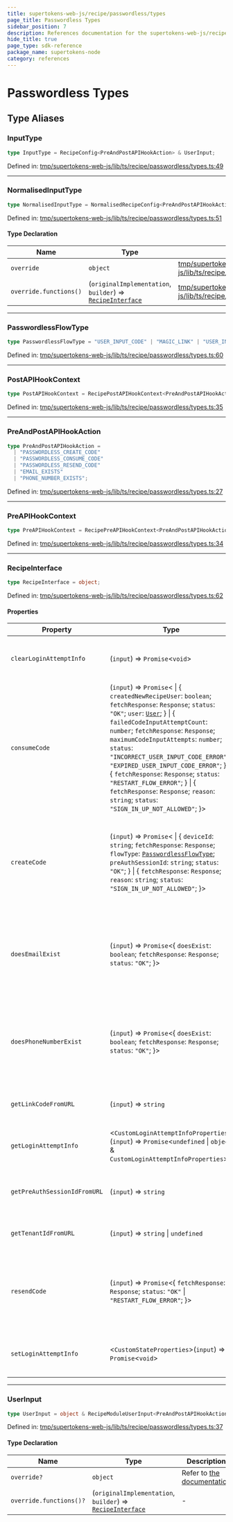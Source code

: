 ```yaml
---
title: supertokens-web-js/recipe/passwordless/types
page_title: Passwordless Types
sidebar_position: 7
description: References documentation for the supertokens-web-js/recipe/passwordless/types package
hide_title: true
page_type: sdk-reference
package_name: supertokens-node
category: references
---
```


# Passwordless Types


## Type Aliases

### InputType

```ts
type InputType = RecipeConfig<PreAndPostAPIHookAction> & UserInput;
```

Defined in: [tmp/supertokens-web-js/lib/ts/recipe/passwordless/types.ts:49](https://github.com/supertokens/supertokens-web-js/blob/be2e0fd7dcade8352cdc9639abe968e5cda5b1cd/lib/ts/recipe/passwordless/types.ts#L49)

***

### NormalisedInputType

```ts
type NormalisedInputType = NormalisedRecipeConfig<PreAndPostAPIHookAction> & object;
```

Defined in: [tmp/supertokens-web-js/lib/ts/recipe/passwordless/types.ts:51](https://github.com/supertokens/supertokens-web-js/blob/be2e0fd7dcade8352cdc9639abe968e5cda5b1cd/lib/ts/recipe/passwordless/types.ts#L51)

#### Type Declaration

| Name | Type | Defined in |
| ------ | ------ | ------ |
| `override` | `object` | [tmp/supertokens-web-js/lib/ts/recipe/passwordless/types.ts:52](https://github.com/supertokens/supertokens-web-js/blob/be2e0fd7dcade8352cdc9639abe968e5cda5b1cd/lib/ts/recipe/passwordless/types.ts#L52) |
| `override.functions()` | (`originalImplementation`, `builder`) => [`RecipeInterface`](#recipeinterface) | [tmp/supertokens-web-js/lib/ts/recipe/passwordless/types.ts:53](https://github.com/supertokens/supertokens-web-js/blob/be2e0fd7dcade8352cdc9639abe968e5cda5b1cd/lib/ts/recipe/passwordless/types.ts#L53) |

***

### PasswordlessFlowType

```ts
type PasswordlessFlowType = "USER_INPUT_CODE" | "MAGIC_LINK" | "USER_INPUT_CODE_AND_MAGIC_LINK";
```

Defined in: [tmp/supertokens-web-js/lib/ts/recipe/passwordless/types.ts:60](https://github.com/supertokens/supertokens-web-js/blob/be2e0fd7dcade8352cdc9639abe968e5cda5b1cd/lib/ts/recipe/passwordless/types.ts#L60)

***

### PostAPIHookContext

```ts
type PostAPIHookContext = RecipePostAPIHookContext<PreAndPostAPIHookAction>;
```

Defined in: [tmp/supertokens-web-js/lib/ts/recipe/passwordless/types.ts:35](https://github.com/supertokens/supertokens-web-js/blob/be2e0fd7dcade8352cdc9639abe968e5cda5b1cd/lib/ts/recipe/passwordless/types.ts#L35)

***

### PreAndPostAPIHookAction

```ts
type PreAndPostAPIHookAction = 
  | "PASSWORDLESS_CREATE_CODE"
  | "PASSWORDLESS_CONSUME_CODE"
  | "PASSWORDLESS_RESEND_CODE"
  | "EMAIL_EXISTS"
  | "PHONE_NUMBER_EXISTS";
```

Defined in: [tmp/supertokens-web-js/lib/ts/recipe/passwordless/types.ts:27](https://github.com/supertokens/supertokens-web-js/blob/be2e0fd7dcade8352cdc9639abe968e5cda5b1cd/lib/ts/recipe/passwordless/types.ts#L27)

***

### PreAPIHookContext

```ts
type PreAPIHookContext = RecipePreAPIHookContext<PreAndPostAPIHookAction>;
```

Defined in: [tmp/supertokens-web-js/lib/ts/recipe/passwordless/types.ts:34](https://github.com/supertokens/supertokens-web-js/blob/be2e0fd7dcade8352cdc9639abe968e5cda5b1cd/lib/ts/recipe/passwordless/types.ts#L34)

***

### RecipeInterface

```ts
type RecipeInterface = object;
```

Defined in: [tmp/supertokens-web-js/lib/ts/recipe/passwordless/types.ts:62](https://github.com/supertokens/supertokens-web-js/blob/be2e0fd7dcade8352cdc9639abe968e5cda5b1cd/lib/ts/recipe/passwordless/types.ts#L62)

#### Properties

| Property | Type | Description | Defined in |
| ------ | ------ | ------ | ------ |
| <a id="clearloginattemptinfo"></a> `clearLoginAttemptInfo` | (`input`) => `Promise`\<`void`\> | Clear any information about login attempts from storage | [tmp/supertokens-web-js/lib/ts/recipe/passwordless/types.ts:312](https://github.com/supertokens/supertokens-web-js/blob/be2e0fd7dcade8352cdc9639abe968e5cda5b1cd/lib/ts/recipe/passwordless/types.ts#L312) |
| <a id="consumecode"></a> `consumeCode` | (`input`) => `Promise`\< \| \{ `createdNewRecipeUser`: `boolean`; `fetchResponse`: `Response`; `status`: `"OK"`; `user`: [`User`](types.mdx#user); \} \| \{ `failedCodeInputAttemptCount`: `number`; `fetchResponse`: `Response`; `maximumCodeInputAttempts`: `number`; `status`: `"INCORRECT_USER_INPUT_CODE_ERROR"` \| `"EXPIRED_USER_INPUT_CODE_ERROR"`; \} \| \{ `fetchResponse`: `Response`; `status`: `"RESTART_FLOW_ERROR"`; \} \| \{ `fetchResponse`: `Response`; `reason`: `string`; `status`: `"SIGN_IN_UP_NOT_ALLOWED"`; \}\> | Log the user in using the input code or link code **Throws** STGeneralError if the API exposed by the backend SDKs returns `status: "GENERAL_ERROR"` | [tmp/supertokens-web-js/lib/ts/recipe/passwordless/types.ts:168](https://github.com/supertokens/supertokens-web-js/blob/be2e0fd7dcade8352cdc9639abe968e5cda5b1cd/lib/ts/recipe/passwordless/types.ts#L168) |
| <a id="createcode"></a> `createCode` | (`input`) => `Promise`\< \| \{ `deviceId`: `string`; `fetchResponse`: `Response`; `flowType`: [`PasswordlessFlowType`](#passwordlessflowtype); `preAuthSessionId`: `string`; `status`: `"OK"`; \} \| \{ `fetchResponse`: `Response`; `reason`: `string`; `status`: `"SIGN_IN_UP_NOT_ALLOWED"`; \}\> | Create and send a code to the user for passwordless auth **Throws** STGeneralError if the API exposed by the backend SDKs returns `status: "GENERAL_ERROR"` | [tmp/supertokens-web-js/lib/ts/recipe/passwordless/types.ts:80](https://github.com/supertokens/supertokens-web-js/blob/be2e0fd7dcade8352cdc9639abe968e5cda5b1cd/lib/ts/recipe/passwordless/types.ts#L80) |
| <a id="doesemailexist"></a> `doesEmailExist` | (`input`) => `Promise`\<\{ `doesExist`: `boolean`; `fetchResponse`: `Response`; `status`: `"OK"`; \}\> | Check if a user with the given email exists **Throws** STGeneralError if the API exposed by the backend SDKs returns `status: "GENERAL_ERROR"` | [tmp/supertokens-web-js/lib/ts/recipe/passwordless/types.ts:244](https://github.com/supertokens/supertokens-web-js/blob/be2e0fd7dcade8352cdc9639abe968e5cda5b1cd/lib/ts/recipe/passwordless/types.ts#L244) |
| <a id="doesphonenumberexist"></a> `doesPhoneNumberExist` | (`input`) => `Promise`\<\{ `doesExist`: `boolean`; `fetchResponse`: `Response`; `status`: `"OK"`; \}\> | Check if a user with the given phone number exists **Throws** STGeneralError if the API exposed by the backend SDKs returns `status: "GENERAL_ERROR"` | [tmp/supertokens-web-js/lib/ts/recipe/passwordless/types.ts:263](https://github.com/supertokens/supertokens-web-js/blob/be2e0fd7dcade8352cdc9639abe968e5cda5b1cd/lib/ts/recipe/passwordless/types.ts#L263) |
| <a id="getlinkcodefromurl"></a> `getLinkCodeFromURL` | (`input`) => `string` | Reads and returns the link code from the current URL | [tmp/supertokens-web-js/lib/ts/recipe/passwordless/types.ts:211](https://github.com/supertokens/supertokens-web-js/blob/be2e0fd7dcade8352cdc9639abe968e5cda5b1cd/lib/ts/recipe/passwordless/types.ts#L211) |
| <a id="getloginattemptinfo"></a> `getLoginAttemptInfo` | \<`CustomLoginAttemptInfoProperties`\>(`input`) => `Promise`\<`undefined` \| `object` & `CustomLoginAttemptInfoProperties`\> | Get information about the current login attempt from storage | [tmp/supertokens-web-js/lib/ts/recipe/passwordless/types.ts:280](https://github.com/supertokens/supertokens-web-js/blob/be2e0fd7dcade8352cdc9639abe968e5cda5b1cd/lib/ts/recipe/passwordless/types.ts#L280) |
| <a id="getpreauthsessionidfromurl"></a> `getPreAuthSessionIdFromURL` | (`input`) => `string` | Reads and returns the pre auth session id from the current URL | [tmp/supertokens-web-js/lib/ts/recipe/passwordless/types.ts:229](https://github.com/supertokens/supertokens-web-js/blob/be2e0fd7dcade8352cdc9639abe968e5cda5b1cd/lib/ts/recipe/passwordless/types.ts#L229) |
| <a id="gettenantidfromurl"></a> `getTenantIdFromURL` | (`input`) => `string` \| `undefined` | Reads and returns the tenant id from the current URL | [tmp/supertokens-web-js/lib/ts/recipe/passwordless/types.ts:220](https://github.com/supertokens/supertokens-web-js/blob/be2e0fd7dcade8352cdc9639abe968e5cda5b1cd/lib/ts/recipe/passwordless/types.ts#L220) |
| <a id="resendcode"></a> `resendCode` | (`input`) => `Promise`\<\{ `fetchResponse`: `Response`; `status`: `"OK"` \| `"RESTART_FLOW_ERROR"`; \}\> | Resend the code to the user **Throws** STGeneralError if the API exposed by the backend SDKs returns `status: "GENERAL_ERROR"` | [tmp/supertokens-web-js/lib/ts/recipe/passwordless/types.ts:128](https://github.com/supertokens/supertokens-web-js/blob/be2e0fd7dcade8352cdc9639abe968e5cda5b1cd/lib/ts/recipe/passwordless/types.ts#L128) |
| <a id="setloginattemptinfo"></a> `setLoginAttemptInfo` | \<`CustomStateProperties`\>(`input`) => `Promise`\<`void`\> | Set information about the current login attempt to storage | [tmp/supertokens-web-js/lib/ts/recipe/passwordless/types.ts:296](https://github.com/supertokens/supertokens-web-js/blob/be2e0fd7dcade8352cdc9639abe968e5cda5b1cd/lib/ts/recipe/passwordless/types.ts#L296) |

***

### UserInput

```ts
type UserInput = object & RecipeModuleUserInput<PreAndPostAPIHookAction>;
```

Defined in: [tmp/supertokens-web-js/lib/ts/recipe/passwordless/types.ts:37](https://github.com/supertokens/supertokens-web-js/blob/be2e0fd7dcade8352cdc9639abe968e5cda5b1cd/lib/ts/recipe/passwordless/types.ts#L37)

#### Type Declaration

| Name | Type | Description | Defined in |
| ------ | ------ | ------ | ------ |
| `override?` | `object` | Refer to [the documentation](https://supertokens.com/docs/passwordless/advanced-customizations/frontend-functions-override/about) | [tmp/supertokens-web-js/lib/ts/recipe/passwordless/types.ts:41](https://github.com/supertokens/supertokens-web-js/blob/be2e0fd7dcade8352cdc9639abe968e5cda5b1cd/lib/ts/recipe/passwordless/types.ts#L41) |
| `override.functions()?` | (`originalImplementation`, `builder`) => [`RecipeInterface`](#recipeinterface) | - | [tmp/supertokens-web-js/lib/ts/recipe/passwordless/types.ts:42](https://github.com/supertokens/supertokens-web-js/blob/be2e0fd7dcade8352cdc9639abe968e5cda5b1cd/lib/ts/recipe/passwordless/types.ts#L42) |

